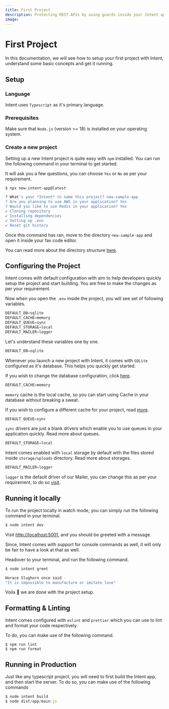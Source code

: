 ```yaml
---
title: First Project
description: Protecting REST APIs by using guards inside your Intent application
image:
---
```


# First Project

In this documentation, we will see how to setup your first project with Intent, understand some basic concepts and get it running.

## Setup

### Language
Intent uses `Typescript` as it's primary language.

### Prerequisites
Make sure that `Node.js` (version >= 18) is installed on your operating system.

### Create a new project
Setting up a new Intent project is quite easy with `npm` installed. You can run the following command in your terminal to get started.

It will ask you a few questions, you can choose `Yes` or `No` as per your requirement.
```bash live=true
$ npx new-intent-app@latest

? What's your *Intent* to name this project? new-sample-app
? Are you planning to use AWS in your application? Yes
? Would you like to use Redis in your application? Yes
✔ Cloning repository
✔ Installing dependencies
✔ Setting up .env
✔ Reset git history
```

Once this command has ran, move to the directory `new-sample-app` and open it inside your fav code editor.

You can read more about the directory structure [here](https://tryintent.com/docs/directory-structure).

## Configuring the Project

<Callout type="info">
Intent comes with default configuration with aim to help developers quickly setup the project and start building.
You are free to make the changes as per your requirement.
</Callout>

Now when you open the `.env` inside the project, you will see set of following variables.

```ts
DEFAULT_DB=sqlite
DEFAULT_CACHE=memory
DEFAULT_QUEUE=sync
DEFAULT_STORAGE=local
DEFAULT_MAILER=logger
```

Let's understand these variables one by one.

```ts
DEFAULT_DB=sqlite
```
Whenever you launch a new project with Intent, it comes with `SQLite` configured as it's database. This helps you quickly get started.

If you wish to change the database configuration, click [here](https://tryintent.com/docs/db-getting-started).

```ts
DEFAULT_CACHE=memory
```

`memory` cache is the local cache, so you can start using Cache in your database without breaking a sweat.

If you wish to configure a different cache for your project, read [more](https://tryintent.com/docs/cache).

```ts
DEFAULT_QUEUE=sync
```
`sync` drivers are just a blank drivers which enable you to use queues in your application quickly. Read more about queues.

```ts
DEFAULT_STORAGE=local
```
Intent comes enabled with `local` storage by default with the files stored inside `storage/uploads` directory. Read more about storages.

```ts
DEFAULT_MAILER=logger
```
`logger` is the default driver of our Mailer, you can change this as per your requirement, to do so [visit](https://tryintent.com/docs/mailers).

## Running it locally
To run the project locally in watch mode, you can simply run the following command in your terminal.

```ts
$ node intent dev
```

Visit [http://localhost:5001](http://localhost:5001), and you should be greeted with a message.

Since, Intent comes with support for console commands as well, it will only be fair to have a look at that as well.

Headover to your terminal, and run the following command.

```bash
$ node intent greet

Horace Slughorn once said -
"It is impossible to manufacture or imitate love"
```
Voila 🎉 we are done with the project setup.

## Formatting & Linting

Intent comes configured with `eslint` and `prettier` which you can use to lint and format your code respectively.

To do, you can make use of the following command.

```
$ npm run lint
$ npm run format
```

## Running in Production
Just like any typescript project, you will need to first build the Intent app, and then start the server.
To do so, you can make use of the following commands

```ts
$ node intent build
$ node dist/app/main.js
```
